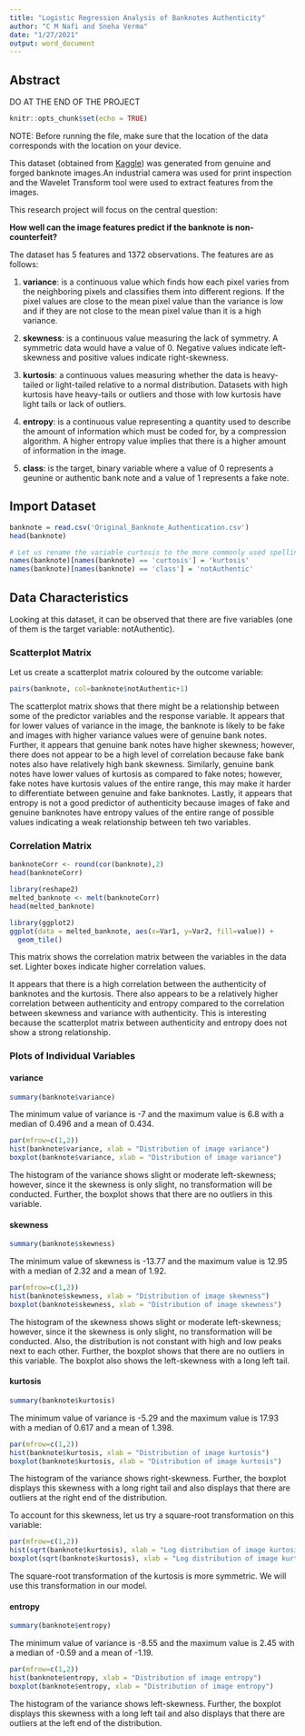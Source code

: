 ```yaml
---
title: "Logistic Regression Analysis of Banknotes Authenticity"
author: "C M Nafi and Sneha Verma"
date: "1/27/2021"
output: word_document
---
```


## Abstract

DO AT THE END OF THE PROJECT

```r
knitr::opts_chunk$set(echo = TRUE)
```

NOTE: Before running the file, make sure that the location of the data corresponds with the location on your device.

This dataset (obtained from [Kaggle](https://www.kaggle.com/ritesaluja/bank-note-authentication-uci-data)) was generated from genuine and forged banknote images.An industrial camera was used for print inspection and the Wavelet Transform tool were used to extract features from the images.

This research project will focus on the central question:

**How well can the image features predict if the banknote is non-counterfeit?**

The dataset has 5 features and 1372 observations. The features are as follows:

1) **variance**: is a continuous value which finds how each pixel varies from the neighboring pixels and classifies them into different regions. If the pixel values are close to the mean pixel value than the variance is low and if they are not close to the mean pixel value than it is a high variance.

2) **skewness**: is a continuous value measuring the lack of symmetry. A symmetric data would have a value of 0. Negative values indicate left-skewness and positive values indicate right-skewness.

3) **kurtosis**: a continuous values measuring whether the data is heavy-tailed or light-tailed relative to a normal distribution. Datasets with high kurtosis have heavy-tails or outliers and those with low kurtosis have light tails or lack of outliers.

4) **entropy**: is a continuous value representing a quantity used to describe the amount of information which must be coded for, by a compression algorithm. A higher entropy value implies that there is a higher amount of information in the image.

5) **class**: is the target, binary variable where a value of 0 represents a geunine or authentic bank note and a value of 1 represents a fake note.

## Import Dataset

```r
banknote = read.csv('Original_Banknote_Authentication.csv')
head(banknote)

# Let us rename the variable curtosis to the more commonly used spelling
names(banknote)[names(banknote) == 'curtosis'] = 'kurtosis'
names(banknote)[names(banknote) == 'class'] = 'notAuthentic'
```


## Data Characteristics

Looking at this dataset, it can be observed that there are five variables (one of them is the target variable: notAuthentic). 

### Scatterplot Matrix

Let us create a scatterplot matrix coloured by the outcome variable:

```r
pairs(banknote, col=banknote$notAuthentic+1)
```

The scatterplot matrix shows that there might be a relationship between some of the predictor variables and the response variable. It appears that for lower values of variance in the image, the banknote is likely to be fake and images with higher variance values were of genuine bank notes. Further, it appears that genuine bank notes have higher skewness; however, there does not appear to be a high level of correlation because fake bank notes also have relatively high bank skewness. Similarly, genuine bank notes have lower values of kurtosis as compared to fake notes; however, fake notes have kurtosis values of the entire range, this may make it harder to differentiate between genuine and fake banknotes. Lastly, it appears that entropy is not a good predictor of authenticity because images of fake and genuine banknotes have entropy values of the entire range of possible values indicating a weak relationship between teh two variables.

### Correlation Matrix

```r
banknoteCorr <- round(cor(banknote),2)
head(banknoteCorr)

library(reshape2)
melted_banknote <- melt(banknoteCorr)
head(melted_banknote)

library(ggplot2)
ggplot(data = melted_banknote, aes(x=Var1, y=Var2, fill=value)) + 
  geom_tile()
```

This matrix shows the correlation matrix between the variables in the data set. Lighter boxes indicate higher correlation values. 

It appears that there is a high correlation between the authenticity of banknotes and the kurtosis. There also appears to be a relatively higher correlation between authenticity and entropy compared to the correlation between skewness and variance with authenticity. This is interesting because the scatterplot matrix between authenticity and entropy does not show a strong relationship.

### Plots of Individual Variables

#### variance

```r
summary(banknote$variance)
```

The minimum value of variance is -7 and the maximum value is 6.8 with a median of 0.496 and a mean of 0.434. 

```r
par(mfrow=c(1,2))
hist(banknote$variance, xlab = "Distribution of image variance")
boxplot(banknote$variance, xlab = "Distribution of image variance")
```

The histogram of the variance shows slight or moderate left-skewness; however, since it the skewness is only slight, no transformation will be conducted. Further, the boxplot shows that there are no outliers in this variable. 

#### skewness

```r
summary(banknote$skewness)
```

The minimum value of skewness is -13.77 and the maximum value is 12.95 with a median of 2.32 and a mean of 1.92. 

```r
par(mfrow=c(1,2))
hist(banknote$skewness, xlab = "Distribution of image skewness")
boxplot(banknote$skewness, xlab = "Distribution of image skewness")
```

The histogram of the skewness shows slight or moderate left-skewness; however, since it the skewness is only slight, no transformation will be conducted. Also, the distribution is not constant with high and low peaks next to each other.
Further, the boxplot shows that there are no outliers in this variable. The boxplot also shows the left-skewness with a long left tail.

#### kurtosis

```r
summary(banknote$kurtosis)
```

The minimum value of variance is -5.29 and the maximum value is 17.93 with a median of 0.617 and a mean of 1.398.

```r
par(mfrow=c(1,2))
hist(banknote$kurtosis, xlab = "Distribution of image kurtosis")
boxplot(banknote$kurtosis, xlab = "Distribution of image kurtosis")
```

The histogram of the variance shows right-skewness. Further, the boxplot displays this skewness with a long right tail and also displays that there are outliers at the right end of the distribution.

To account for this skewness, let us try a square-root transformation on this variable:

```r
par(mfrow=c(1,2))
hist(sqrt(banknote$kurtosis), xlab = "Log distribution of image kurtosis")
boxplot(sqrt(banknote$kurtosis), xlab = "Log distribution of image kurtosis")

```

The square-root transformation of the kurtosis is more symmetric. We will use this transformation in our model.

#### entropy

```r
summary(banknote$entropy)
```

The minimum value of variance is -8.55 and the maximum value is 2.45 with a median of -0.59 and a mean of -1.19. 

```r
par(mfrow=c(1,2))
hist(banknote$entropy, xlab = "Distribution of image entropy")
boxplot(banknote$entropy, xlab = "Distribution of image entropy")
```

The histogram of the variance shows left-skewness. Further, the boxplot displays this skewness with a long left tail and also displays that there are outliers at the left end of the distribution.

